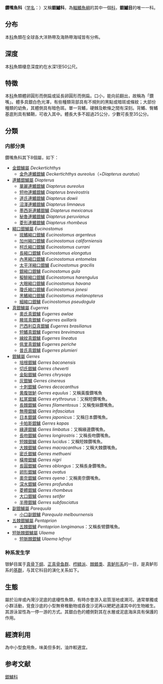 {{AutoTaxobox
| fossil_range = {{fossilrange|始新世|现今}}
| image=Kurosagi1201.jpg
| image caption=[[黄腹银鲈|黄腹银鲈]] ''Gerres equulus''
| display parents=9
| parent authority=[[Bleeker|Bleeker]], 1859
| taxon = Gerreidae
| authority=[[Bleeker|Bleeker]], 1859
| type genus =[[銀鱸屬|銀鱸屬]]<br>''Gerres''
| type genus authority=[[Quoy|Quoy]] & [[Gaimard|Gaimard]], (ex [[Cuvier|Cuvier]]) 1824
| subdivision =
*[[金銀鱸屬|金銀鱸屬]] ''Deckertichthys''
*[[連鰭銀鱸屬|連鰭銀鱸屬]] ''Diapterus''
*[[縮口銀鱸屬|縮口銀鱸屬]] ''Eucinostomus''
*[[真銀鱸屬|真銀鱸屬]] ''Eugerres''
*[[銀鱸屬|銀鱸屬]] ''Gerres''
*[[副銀鱸屬|副銀鱸屬]] ''Parequula''
*[[五棘銀鱸屬|五棘銀鱸屬]] ''Pentaprion''
*[[短脈棘銀鱸屬|短脈棘銀鱸屬]] ''Ulaema''
}}
'''鑽嘴魚科'''（[[学名|学名]]：{{lang|la|Gerreidae}}）又稱'''銀鱸科'''，為[[輻鰭魚綱|輻鰭魚綱]]的其中一個[[科|科]]，'''銀鱸目'''的唯一一科。{{r|FishBase|sinica|deepfin}}

==分布==
本[[科|科]]魚類在全球各大洋熱帶及海熱帶海域皆有分佈。{{r|FishBase|sinica}}

==深度==
本[[科|科]]魚類棲息深度約在水深1至50公尺。{{r|FishBase|sinica}}

==特徵==
本[[科|科]]魚類體卵圓形而側扁或延長卵圓形而側扁。口小，能向前翻出，故稱為「鑽嘴」。體多具銀白色光澤，有些種類背部具有不規則的黑點或暗斑或條紋；大部份種類的幼魚，其體側具有暗色斑。單一背鰭，硬棘及軟條之間有深刻。背鰭、臀鰭基底則具有鱗鞘，可收入其中。體長大多不超過25公分，少數可長至35公分。{{r|FishBase|sinica}}

==分類==
===内部分类===
鑽嘴魚科其下8個屬，如下{{r|FishBase|sinica}}：
*[[金銀鱸屬|金銀鱸屬]] ''Deckertichthys''
**[[金色連鰭銀鱸|金色連鰭銀鱸]] ''Deckertichthys aureolus''（=''Diapterus auratus''）
*[[連鰭銀鱸屬|連鰭銀鱸屬]] ''Diapterus''
**[[華麗連鰭銀鱸|華麗連鰭銀鱸]] ''Diapterus aureolus''
**[[短吻連鰭銀鱸|短吻連鰭銀鱸]] ''Diapterus brevirostris''
**[[道氏連鰭銀鱸|道氏連鰭銀鱸]] ''Diapterus dowii''
**[[沼澤連鰭銀鱸|沼澤連鰭銀鱸]] ''Diapterus limnaeus''
**[[墨西哥連鰭銀鱸|墨西哥連鰭銀鱸]] ''Diapterus mexicanus''
**[[秘魯連鰭銀鱸|秘魯連鰭銀鱸]] ''Diapterus peruvianus''
**[[菱形連鰭銀鱸|菱形連鰭銀鱸]] ''Diapterus rhombeus''
*[[縮口銀鱸屬|縮口銀鱸屬]] ''Eucinostomus''
**[[斑鰭縮口銀鱸|斑鰭縮口銀鱸]] ''Eucinostomus argenteus''
**[[加州縮口銀鱸|加州縮口銀鱸]] ''Eucinostomus californiensis''
**[[柯氏縮口銀鱸|柯氏縮口銀鱸]] ''Eucinostomus currani''
**[[長縮口銀鱸|長縮口銀鱸]] ''Eucinostomus elongatus''
**[[內黑縮口銀鱸|內黑縮口銀鱸]] ''Eucinostomus entomelas''
**[[太平洋縮口銀鱸|太平洋縮口銀鱸]] ''Eucinostomus gracilis''
**[[銀縮口銀鱸|銀縮口銀鱸]] ''Eucinostomus gula''
**[[擬鯡縮口銀鱸|擬鯡縮口銀鱸]] ''Eucinostomus harengulus''
**[[大眼縮口銀鱸|大眼縮口銀鱸]] ''Eucinostomus havana''
**[[瓊氏縮口銀鱸|瓊氏縮口銀鱸]] ''Eucinostomus jonesi''
**[[黑鰭縮口銀鱸|黑鰭縮口銀鱸]] ''Eucinostomus melanopterus''
**[[細縮口銀鱸|細縮口銀鱸]] ''Eucinostomus pseudogula''
*[[真銀鱸屬|真銀鱸屬]] ''Eugerres''
**[[奧氏真銀鱸|奧氏真銀鱸]] ''Eugerres awlae''
**[[腋斑真銀鱸|腋斑真銀鱸]] ''Eugerres axillaris''
**[[巴西利亞真銀鱸|巴西利亞真銀鱸]] ''Eugerres brasilianus''
**[[短鰭真銀鱸|短鰭真銀鱸]] ''Eugerres brevimanus''
**[[線紋真銀鱸|線紋真銀鱸]] ''Eugerres lineatus''
**[[佩里真銀鱸|佩里真銀鱸]] ''Eugerres periche''
**[[普氏真銀鱸|普氏真銀鱸]] ''Eugerres plumieri''
*[[銀鱸屬|銀鱸屬]] ''Gerres''
**[[培根銀鱸|培根銀鱸]] ''Gerres baconensis''
**[[切氏銀鱸|切氏銀鱸]] ''Gerres cheverti''
**[[金點銀鱸|金點銀鱸]] ''Gerres chrysops''
**[[灰銀鱸|灰銀鱸]] ''Gerres cinereus''
**[[十刺銀鱸|十刺銀鱸]] ''Gerres decacanthus''
**[[黄腹银鲈|黄腹银鲈]] ''Gerres equulus''：又稱黃腹鑽嘴魚
**[[紅尾銀鱸|紅尾銀鱸]] ''Gerres erythrourus''：又稱短鑽嘴魚。
**[[長棘銀鱸|長棘銀鱸]] ''Gerres filamentosus''：又稱曳絲鑽嘴魚。
**[[無帶銀鱸|無帶銀鱸]] ''Gerres infasciatus''
**[[日本銀鑪|日本銀鑪]] ''Gerres japonicus''：又稱日本鑽嘴魚。
**[[卡帕斯銀鱸|卡帕斯銀鱸]] ''Gerres kapas''
**[[緣邊銀鱸|緣邊銀鱸]] ''Gerres limbatus''：又稱緣邊鑽嘴魚。
**[[長吻銀鱸|長吻銀鱸]] ''Gerres longirostris''：又稱長吻鑽嘴魚。
**[[短棘銀鱸|短棘銀鱸]] ''Gerres lucidus''：又稱短棘鑽嘴魚。
**[[大棘銀鱸|大棘銀鱸]] ''Gerres macracanthus''：又稱大棘鑽嘴魚。
**[[密氏銀鱸|密氏銀鱸]] ''Gerres methueni''
**[[橫帶銀鱸|橫帶銀鱸]] ''Gerres nigri''
**[[長圓銀鱸|長圓銀鱸]] ''Gerres oblongus''：又稱長身鑽嘴魚。
**[[卵形銀鱸|卵形銀鱸]] ''Gerres ovatus''
**[[奧奈銀鱸|奧奈銀鱸]] ''Gerres oyena''：又稱奧奈鑽嘴魚。
**[[深水銀鱸|深水銀鱸]] ''Gerres profundus''
**[[菱體銀鱸|菱體銀鱸]] ''Gerres rhombeus''
**[[大口銀鱸|大口銀鱸]] ''Gerres setifer''
**[[半帶銀鱸|半帶銀鱸]] ''Gerres subfasciatus''
*[[副銀鱸屬|副銀鱸屬]] ''Parequula''
**[[小口副銀鱸|小口副銀鱸]] ''Parequula melbournensis''
*[[五棘銀鱸屬|五棘銀鱸屬]] ''Pentaprion''
**[[五棘銀鱸|五棘銀鱸]] ''Pentaprion longimanus''：又稱長臂鑽嘴魚。
*[[短脈棘銀鱸屬|短脈棘銀鱸屬]] ''Ulaema''
**[[短脈棘銀鱸|短脈棘銀鱸]] ''Ulaema lefroyi''

===种系发生学===
银鲈目属于[[真骨下纲|真骨下纲]]、[[正真骨鱼群|正真骨鱼群]]、[[栉鳞派|栉鳞派]]、[[棘鳍类|棘鳍类]]、[[真鲈形系|真鲈形系]]的一目，是真鲈形系的[[基群|基群]]，与其它科目的演化关系如下{{r|deepfin}}。
{{真鲈形系支序分类法}}

==生態==
屬於沿岸或內灣沙泥底的底棲性魚類，有時亦會游入岩質溼地或溯河。通常單獨或小群活動，覓食沙底的小型無脊椎動物或吞食沙泥再以鰓耙過濾其中的生物維生。其游泳習性為一停一游的方式。其銀白色的體側對其在水層或泥底海床具有保護的作用。

==經濟利用==
為中小型食用魚，味美但多刺，油炸較適宜。

==参考文献==
{{reflist|refs=
<ref name="deepfin">{{cite journal|last1=Betancur-R|first1=Ricardo|last2=Wiley|first2=Edward O.|last3=Arratia|first3=Gloria|last4=Acero|first4=Arturo|last5=Bailly|first5=Nicolas|last6=Miya|first6=Masaki|last7=Lecointre|first7=Guillaume|last8=Ortí|first8=Guillermo|title=Phylogenetic classification of bony fishes|journal=''BMC Evolutionary Biology''|date=2017-07-06|volume=17|pages=162|doi=10.1186/s12862-017-0958-3|url=https://bmcevolbiol.biomedcentral.com/articles/10.1186/s12862-017-0958-3|issn=1471-2148|author=|access-date=2019-01-18|archive-url=https://web.archive.org/web/20190322032046/https://bmcevolbiol.biomedcentral.com/articles/10.1186/s12862-017-0958-3|archive-date=2019-03-22|dead-url=yes}}</ref>
<ref name=FishBase>{{FishBase family|family=Gerreidae|month=January|year=2019}}</ref>
<ref name="sinica">{{cite web |title=鑽嘴魚科之科解說 |url=http://fishdb.sinica.edu.tw/chi/family.php?id=F373 |website=臺灣魚類資料庫 |accessdate=2019-01-18}}</ref>
}}

{{taxonbar|from2=Q60499781}}

[[Category:銀鱸科|]]